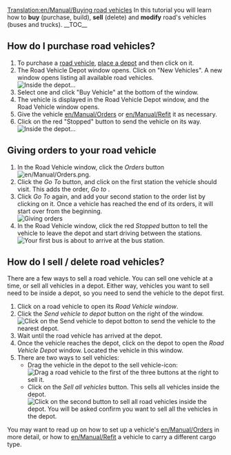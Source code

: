 [[Translation:en/Manual/Buying road vehicles]]
{{en/Manual/Tutorial/Navigation}}
In this tutorial you will learn how to '''buy''' (purchase, build), '''sell''' (delete) and '''modify''' road's vehicles (buses and trucks).
__TOC__ 
==How do I purchase road vehicles?==

# To purchase a [[en/Manual/Road vehicles|road vehicle]], [[en/Manual/Building road depots|place a depot]] and then click on it.
# The Road Vehicle Depot window opens. Click on "New Vehicles". A new window opens listing all available road vehicles.<br/>[[File:en/Manual/Tutorial bus 5.png|frame|none|Inside the depot...]]
# Select one and click "Buy Vehicle" at the bottom of the window.
# The vehicle is displayed in the Road Vehicle Depot window, and the Road Vehicle window opens.
# Give the vehicle [[en/Manual/Orders]] or [[en/Manual/Refit]] it as necessary.
# Click on the red "Stopped" button to send the vehicle on its way.<br/>[[File:en/Manual/Stopped bus.png|frame|none|Inside the depot...]]

==Giving orders to your road vehicle==
#In the Road Vehicle window, click the ''Orders'' button [[File:en/Manual/Orders.png]]. 
#Click the ''Go To'' button, and click on the first station the vehicle should visit. This adds the order, ''Go to <station name>''. 
#Click ''Go To'' again, and add your second station to the order list by clicking on it. Once a vehicle has reached the end of its orders, it will start over from the beginning.<br/>[[File:en/Manual/Tutorial bus 6.png|frame|none|Giving orders]]
#In the Road Vehicle window, click the red ''Stopped'' button to tell the vehicle to leave the depot and start driving between the stations.<br/>[[File:en/Manual/Tutorial bus 7.png|frame|none|Your first bus is about to arrive at the bus station.]]

==How do I sell / delete road vehicles?==
There are a few ways to sell a road vehicle. You can sell one vehicle at a time, or sell all vehicles in a depot. Either way, vehicles you want to sell need to be inside a depot, so you need to send the vehicle to the depot first.

# Click on a road vehicle to open its ''Road Vehicle window''.
# Click the ''Send vehicle to depot'' button on the right of the window.<br/>[[File:en/Manual/Buying-road-vehicles-6.png|none|frame|Click on the Send vehicle to depot botton to send the vehicle to the nearest depot.]]
# Wait until the road vehicle has arrived at the depot.
# Once the vehicle reaches the depot, click on the depot to open the ''Road Vehicle Depot'' window. Located the vehicle in this window.
#There are two ways to sell vehicles:
#* Drag the vehicle in the depot to the sell vehicle-icon:<br/>[[File:en/Manual/Buying-road-vehicles-7.png|none|frame|Drag a road vehicle to the first of the three buttons at the right to sell it.]]
#* Click on the ''Sell all vehicles'' button. This sells all vehicles inside the depot.<br/>[[File:en/Manual/Buying-road-vehicles-8.png|none|frame|Click on the second button to sell all road vehicles inside the depot. You will be asked confirm you want to sell all the vehicles in the depot.]]

You may want to read up on how to set up a vehicle's [[en/Manual/Orders]] in more detail, or how to [[en/Manual/Refit]] a vehicle to carry a different cargo type.